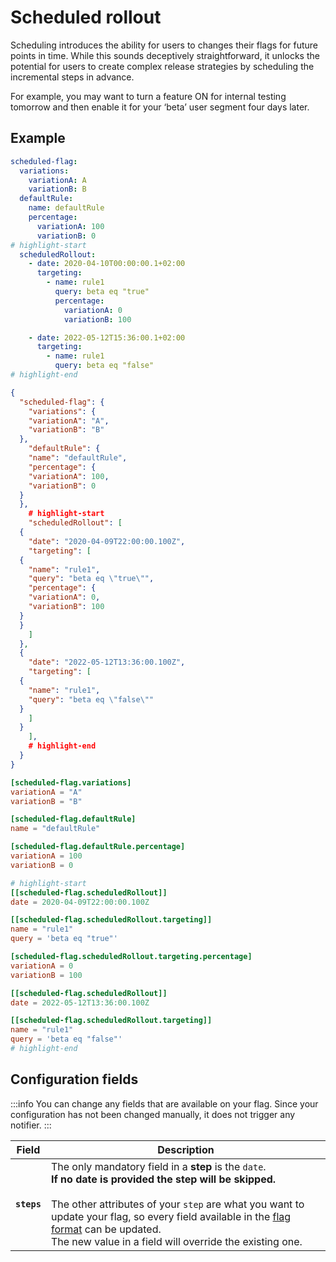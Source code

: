 
# Scheduled rollout

Scheduling introduces the ability for users to changes their flags for future points in time.
While this sounds deceptively straightforward, it unlocks the potential for users to create complex release strategies by scheduling the incremental steps in advance.

For example, you may want to turn a feature ON for internal testing tomorrow and then enable it for your ‘beta’ user segment four days later.

## Example

<Tabs groupId="code">
  <TabItem value="yaml" label="YAML">

```yaml
scheduled-flag:
  variations:
    variationA: A
    variationB: B
  defaultRule:
    name: defaultRule
    percentage:
      variationA: 100
      variationB: 0
# highlight-start
  scheduledRollout:
    - date: 2020-04-10T00:00:00.1+02:00
      targeting:
        - name: rule1
          query: beta eq "true"
          percentage:
            variationA: 0
            variationB: 100

    - date: 2022-05-12T15:36:00.1+02:00
      targeting:
        - name: rule1
          query: beta eq "false"
# highlight-end
```

  </TabItem>
  <TabItem value="json" label="JSON">

```json
{
  "scheduled-flag": {
    "variations": {
    "variationA": "A",
    "variationB": "B"
  },
    "defaultRule": {
    "name": "defaultRule",
    "percentage": {
    "variationA": 100,
    "variationB": 0
  }
  },
    # highlight-start
    "scheduledRollout": [
  {
    "date": "2020-04-09T22:00:00.100Z",
    "targeting": [
  {
    "name": "rule1",
    "query": "beta eq \"true\"",
    "percentage": {
    "variationA": 0,
    "variationB": 100
  }
  }
    ]
  },
  {
    "date": "2022-05-12T13:36:00.100Z",
    "targeting": [
  {
    "name": "rule1",
    "query": "beta eq \"false\""
  }
    ]
  }
    ],
    # highlight-end
  }
}
```

  </TabItem>
  <TabItem value="toml" label="TOML">

```toml
[scheduled-flag.variations]
variationA = "A"
variationB = "B"

[scheduled-flag.defaultRule]
name = "defaultRule"

[scheduled-flag.defaultRule.percentage]
variationA = 100
variationB = 0

# highlight-start
[[scheduled-flag.scheduledRollout]]
date = 2020-04-09T22:00:00.100Z

[[scheduled-flag.scheduledRollout.targeting]]
name = "rule1"
query = 'beta eq "true"'

[scheduled-flag.scheduledRollout.targeting.percentage]
variationA = 0
variationB = 100

[[scheduled-flag.scheduledRollout]]
date = 2022-05-12T13:36:00.100Z

[[scheduled-flag.scheduledRollout.targeting]]
name = "rule1"
query = 'beta eq "false"'
# highlight-end
```

  </TabItem>
</Tabs>

## Configuration fields

:::info
You can change any fields that are available on your flag.
Since your configuration has not been changed manually, it does not trigger any notifier.
:::

| Field       | Description                                                                                                                                                                                                                                                                                                                                   |
|-------------|-----------------------------------------------------------------------------------------------------------------------------------------------------------------------------------------------------------------------------------------------------------------------------------------------------------------------------------------------|
| **`steps`** | The only mandatory field in a **step** is the `date`.<br/>**If no date is provided the step will be skipped.**<br/><br/>The other attributes of your `step` are what you want to update your flag, so every field available in the [flag format](../flag_format) can be updated.<br/>The new value in a field will override the existing one. |
